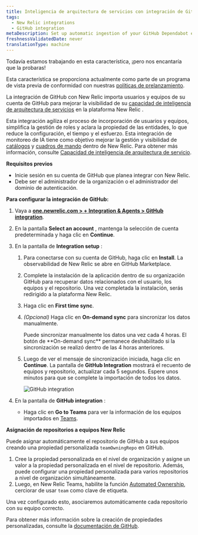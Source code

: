 ```yaml
---
title: Inteligencia de arquitectura de servicios con integración de GitHub
tags:
  - New Relic integrations
  - GitHub integration
metaDescription: Set up automatic ingestion of your GitHub Dependabot events by using webhook for ongoing ingestion.
freshnessValidatedDate: never
translationType: machine
---
```


<Callout title="AVANCE">
  Todavía estamos trabajando en esta característica, ¡pero nos encantaría que la probaras!

  Esta característica se proporciona actualmente como parte de un programa de vista previa de conformidad con nuestras [políticas de prelanzamiento](/docs/licenses/license-information/referenced-policies/new-relic-pre-release-policy).
</Callout>

La integración de GitHub con New Relic importa usuarios y equipos de su cuenta de GitHub para mejorar la visibilidad de su [capacidad de inteligencia de arquitectura de servicios](/docs/service-architecture-intelligence/getting-started) en la plataforma New Relic .

Esta integración agiliza el proceso de incorporación de usuarios y equipos, simplifica la gestión de roles y aclara la propiedad de las entidades, lo que reduce la configuración, el tiempo y el esfuerzo. Esta integración de monitoreo de IA tiene como objetivo mejorar la gestión y visibilidad de [catálogos](/docs/service-architecture-intelligence/catalogs/catalogs) y [cuadros de mando](/docs/service-architecture-intelligence/scorecards/getting-started) dentro de New Relic. Para obtener más información, consulte [Capacidad de inteligencia de arquitectura de servicio](/docs/service-architecture-intelligence/getting-started).

**Requisitos previos**

* Inicie sesión en su cuenta de GitHub que planea integrar con New Relic.
* Debe ser el administrador de la organización o el administrador del dominio de autenticación.

**Para configurar la integración de GitHub:**

1. Vaya a **[one.newrelic.com &gt; + Integration &amp; Agents &gt; GitHub integration](https://one.newrelic.com/marketplace/install-data-source?state=9306060d-b674-b245-083e-ff8d42765e0d)**.

2. En la pantalla **Select an account** , mantenga la selección de cuenta predeterminada y haga clic en **Continue**.

3. En la pantalla de **Integration setup** :

   1. Para conectarse con su cuenta de GitHub, haga clic en **Install**. La observabilidad de New Relic se abre en GitHub Marketplace.

   2. Complete la instalación de la aplicación dentro de su organización GitHub para recuperar datos relacionados con el usuario, los equipos y el repositorio. Una vez completada la instalación, serás redirigido a la plataforma New Relic.

   3. Haga clic en **First time sync**.

   4. *(Opcional)* Haga clic en **On-demand sync** para sincronizar los datos manualmente.

      <Callout variant="tip" title="consejo">
        Puede sincronizar manualmente los datos una vez cada 4 horas. El botón de **On-demand sync** permanece deshabilitado si la sincronización se realizó dentro de las 4 horas anteriores.
      </Callout>

   5. Luego de ver el mensaje de sincronización iniciada, haga clic en **Continue**. La pantalla de **GitHub Integration** mostrará el recuento de equipos y repositorio, actualizar cada 5 segundos. Espere unos minutos para que se complete la importación de todos los datos.

      <img title="GitHub integration" alt="GitHub integration" src="/images/github-integration-progress.webp" />

4. En la pantalla de **GitHub integration** :

   * Haga clic en **Go to Teams** para ver la información de los equipos importados en [Teams](/docs/service-architecture-intelligence/teams/teams).

**Asignación de repositorios a equipos New Relic**

Puede asignar automáticamente el repositorio de GitHub a sus equipos creando una propiedad personalizada `teamOwningRepo` en GitHub.

1. Cree la propiedad personalizada en el nivel de organización y asigne un valor a la propiedad personalizada en el nivel de repositorio. Además, puede configurar una propiedad personalizada para varios repositorios a nivel de organización simultáneamente.
2. Luego, en New Relic Teams, habilite la función [Automated Ownership](/docs/service-architecture-intelligence/teams/manage-teams/#assign-ownership), cerciorar de usar `team` como clave de etiqueta.

Una vez configurado esto, asociaremos automáticamente cada repositorio con su equipo correcto.

Para obtener más información sobre la creación de propiedades personalizadas, consulte la [documentación de GitHub](https://docs.github.com/en/organizations/managing-organization-settings/managing-custom-properties-for-repositories-in-your-organization).